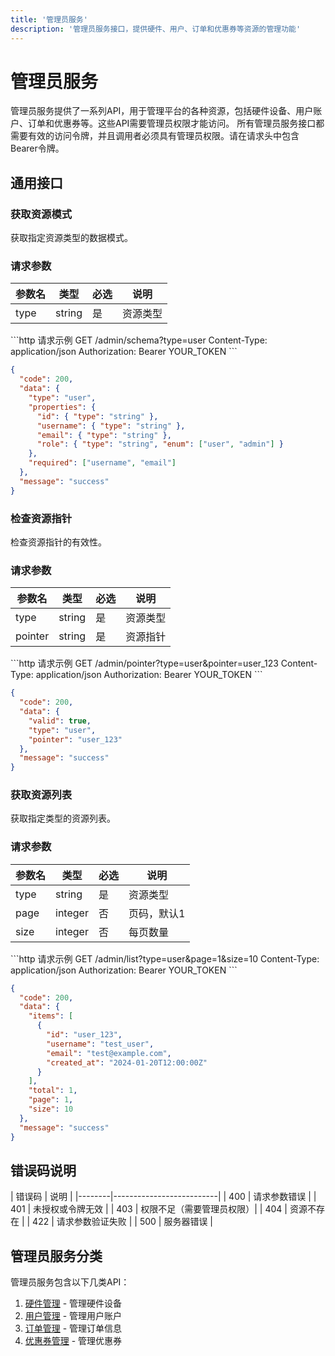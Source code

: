 ```yaml
---
title: '管理员服务'
description: '管理员服务接口，提供硬件、用户、订单和优惠券等资源的管理功能'
---
```


# 管理员服务

<Card title="管理员服务概述" icon="shield-check">
  管理员服务提供了一系列API，用于管理平台的各种资源，包括硬件设备、用户账户、订单和优惠券等。这些API需要管理员权限才能访问。
</Card>

<Note>
  所有管理员服务接口都需要有效的访问令牌，并且调用者必须具有管理员权限。请在请求头中包含Bearer令牌。
</Note>

## 通用接口

### 获取资源模式

<ParamField path="/admin/schema" method="GET">
获取指定资源类型的数据模式。

### 请求参数

| 参数名 | 类型   | 必选 | 说明     |
|--------|--------|------|----------|
| type   | string | 是   | 资源类型 |

<CodeGroup>
```http 请求示例
GET /admin/schema?type=user
Content-Type: application/json
Authorization: Bearer YOUR_TOKEN
```

```json 成功响应
{
  "code": 200,
  "data": {
    "type": "user",
    "properties": {
      "id": { "type": "string" },
      "username": { "type": "string" },
      "email": { "type": "string" },
      "role": { "type": "string", "enum": ["user", "admin"] }
    },
    "required": ["username", "email"]
  },
  "message": "success"
}
```
</CodeGroup>
</ParamField>

### 检查资源指针

<ParamField path="/admin/pointer" method="GET">
检查资源指针的有效性。

### 请求参数

| 参数名   | 类型   | 必选 | 说明       |
|----------|--------|------|------------|
| type     | string | 是   | 资源类型   |
| pointer  | string | 是   | 资源指针   |

<CodeGroup>
```http 请求示例
GET /admin/pointer?type=user&pointer=user_123
Content-Type: application/json
Authorization: Bearer YOUR_TOKEN
```

```json 成功响应
{
  "code": 200,
  "data": {
    "valid": true,
    "type": "user",
    "pointer": "user_123"
  },
  "message": "success"
}
```
</CodeGroup>
</ParamField>

### 获取资源列表

<ParamField path="/admin/list" method="GET">
获取指定类型的资源列表。

### 请求参数

| 参数名   | 类型    | 必选 | 说明         |
|----------|---------|------|--------------|
| type     | string  | 是   | 资源类型     |
| page     | integer | 否   | 页码，默认1  |
| size     | integer | 否   | 每页数量     |

<CodeGroup>
```http 请求示例
GET /admin/list?type=user&page=1&size=10
Content-Type: application/json
Authorization: Bearer YOUR_TOKEN
```

```json 成功响应
{
  "code": 200,
  "data": {
    "items": [
      {
        "id": "user_123",
        "username": "test_user",
        "email": "test@example.com",
        "created_at": "2024-01-20T12:00:00Z"
      }
    ],
    "total": 1,
    "page": 1,
    "size": 10
  },
  "message": "success"
}
```
</CodeGroup>
</ParamField>

## 错误码说明

<Card title="错误码说明" icon="triangle-exclamation">
| 错误码 | 说明                     |
|--------|--------------------------|
| 400    | 请求参数错误             |
| 401    | 未授权或令牌无效         |
| 403    | 权限不足（需要管理员权限）|
| 404    | 资源不存在               |
| 422    | 请求参数验证失败         |
| 500    | 服务器错误               |
</Card>

## 管理员服务分类

管理员服务包含以下几类API：

1. [硬件管理](/api-reference/wainao/admin/hardware) - 管理硬件设备
2. [用户管理](/api-reference/wainao/admin/user) - 管理用户账户
3. [订单管理](/api-reference/wainao/admin/order) - 管理订单信息
4. [优惠券管理](/api-reference/wainao/admin/coupon) - 管理优惠券
